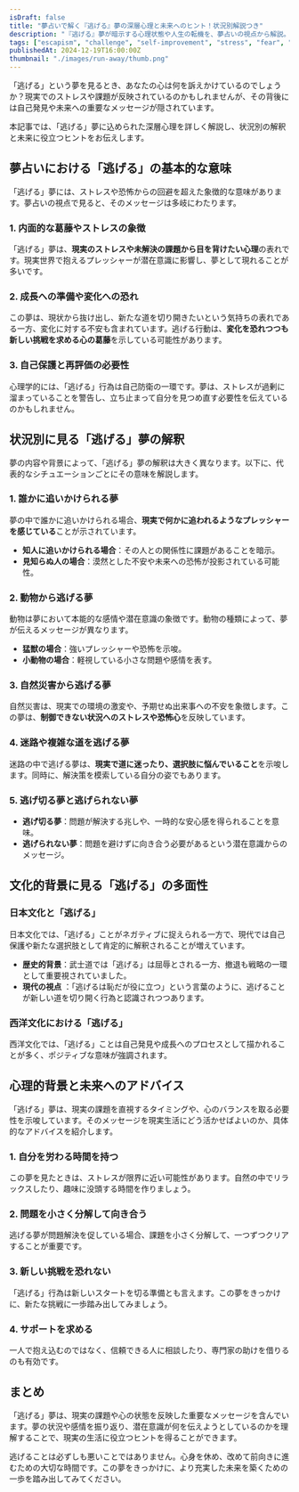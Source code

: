 ```yaml
---
isDraft: false
title: "夢占いで解く『逃げる』夢の深層心理と未来へのヒント！状況別解説つき"
description: "『逃げる』夢が暗示する心理状態や人生の転機を、夢占いの視点から解説。状況別に詳しく紐解き、現実生活に役立つ具体的なアドバイスもお届けします。"
tags: ["escapism", "challenge", "self-improvement", "stress", "fear", "anxiety", "new-start", "liberation"]
publishedAt: 2024-12-19T16:00:00Z
thumbnail: "./images/run-away/thumb.png"
---
```


「逃げる」という夢を見るとき、あなたの心は何を訴えかけているのでしょうか？現実でのストレスや課題が反映されているのかもしれませんが、その背後には自己発見や未来への重要なメッセージが隠されています。

本記事では、「逃げる」夢に込められた深層心理を詳しく解説し、状況別の解釈と未来に役立つヒントをお伝えします。

<TableOfContents />

<AdUnit />

## 夢占いにおける「逃げる」の基本的な意味

「逃げる」夢には、ストレスや恐怖からの回避を超えた象徴的な意味があります。夢占いの視点で見ると、そのメッセージは多岐にわたります。

### 1. 内面的な葛藤やストレスの象徴

「逃げる」夢は、**現実のストレスや未解決の課題から目を背けたい心理**の表れです。現実世界で抱えるプレッシャーが潜在意識に影響し、夢として現れることが多いです。

### 2. 成長への準備や変化への恐れ

この夢は、現状から抜け出し、新たな道を切り開きたいという気持ちの表れである一方、変化に対する不安も含まれています。逃げる行動は、**変化を恐れつつも新しい挑戦を求める心の葛藤**を示している可能性があります。

### 3. 自己保護と再評価の必要性

心理学的には、「逃げる」行為は自己防衛の一環です。夢は、ストレスが過剰に溜まっていることを警告し、立ち止まって自分を見つめ直す必要性を伝えているのかもしれません。

<AdUnit />

## 状況別に見る「逃げる」夢の解釈

夢の内容や背景によって、「逃げる」夢の解釈は大きく異なります。以下に、代表的なシチュエーションごとにその意味を解説します。

### 1. 誰かに追いかけられる夢

夢の中で誰かに追いかけられる場合、**現実で何かに追われるようなプレッシャーを感じている**ことが示されています。

- <strong>知人に追いかけられる場合</strong>：その人との関係性に課題があることを暗示。
- <strong>見知らぬ人の場合</strong>：漠然とした不安や未来への恐怖が投影されている可能性。

### 2. 動物から逃げる夢

動物は夢において本能的な感情や潜在意識の象徴です。動物の種類によって、夢が伝えるメッセージが異なります。

- <strong>猛獣の場合</strong>：強いプレッシャーや恐怖を示唆。
- <strong>小動物の場合</strong>：軽視している小さな問題や感情を表す。

### 3. 自然災害から逃げる夢

自然災害は、現実での環境の激変や、予期せぬ出来事への不安を象徴します。この夢は、**制御できない状況へのストレスや恐怖心**を反映しています。

### 4. 迷路や複雑な道を逃げる夢

迷路の中で逃げる夢は、**現実で道に迷ったり、選択肢に悩んでいること**を示唆します。同時に、解決策を模索している自分の姿でもあります。

### 5. 逃げ切る夢と逃げられない夢

- <strong>逃げ切る夢</strong>：問題が解決する兆しや、一時的な安心感を得られることを意味。
- <strong>逃げられない夢</strong>：問題を避けずに向き合う必要があるという潜在意識からのメッセージ。

<AdUnit />

## 文化的背景に見る「逃げる」の多面性

### 日本文化と「逃げる」

日本文化では、「逃げる」ことがネガティブに捉えられる一方で、現代では自己保護や新たな選択肢として肯定的に解釈されることが増えています。

- <strong>歴史的背景</strong>：武士道では「逃げる」は屈辱とされる一方、撤退も戦略の一環として重要視されていました。
- <strong>現代の視点</strong>
  ：「逃げるは恥だが役に立つ」という言葉のように、逃げることが新しい道を切り開く行為と認識されつつあります。

### 西洋文化における「逃げる」

西洋文化では、「逃げる」ことは自己発見や成長へのプロセスとして描かれることが多く、ポジティブな意味が強調されます。

<AdUnit />

## 心理的背景と未来へのアドバイス

「逃げる」夢は、現実の課題を直視するタイミングや、心のバランスを取る必要性を示唆しています。そのメッセージを現実生活にどう活かせばよいのか、具体的なアドバイスを紹介します。

### 1. 自分を労わる時間を持つ

この夢を見たときは、ストレスが限界に近い可能性があります。自然の中でリラックスしたり、趣味に没頭する時間を作りましょう。

### 2. 問題を小さく分解して向き合う

逃げる夢が問題解決を促している場合、課題を小さく分解して、一つずつクリアすることが重要です。

### 3. 新しい挑戦を恐れない

「逃げる」行為は新しいスタートを切る準備とも言えます。この夢をきっかけに、新たな挑戦に一歩踏み出してみましょう。

### 4. サポートを求める

一人で抱え込むのではなく、信頼できる人に相談したり、専門家の助けを借りるのも有効です。

<AdUnit />

## まとめ

「逃げる」夢は、現実の課題や心の状態を反映した重要なメッセージを含んでいます。夢の状況や感情を振り返り、潜在意識が何を伝えようとしているのかを理解することで、現実の生活に役立つヒントを得ることができます。

逃げることは必ずしも悪いことではありません。心身を休め、改めて前向きに進むための大切な時間です。この夢をきっかけに、より充実した未来を築くための一歩を踏み出してみてください。
